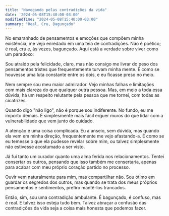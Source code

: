 ```yaml
---
title: "Navegando pelas contradições da vida"
date: '2024-05-08T15:40:00-03:00'
modifiedTime: "2024-05-08T15:40:00-03:00"
summary: "Real, Cru, Bagunçado"
---
```


No emaranhado de pensamentos e emoções que compõem minha existência, me vejo enredado em uma teia de contradições. Não é poético; é real, cru e, às vezes, bagunçado. Aqui está a verdade sobre viver como um paradoxo:

Sou atraído pela felicidade, claro, mas não consigo me livrar do peso dos pensamentos tristes que frequentemente turvam minha mente. É como se houvesse uma luta constante entre os dois, e eu ficasse preso no meio.

Nem sempre sou meu maior admirador. Vejo minhas falhas e limitações com mais clareza do que qualquer outra pessoa. Mas, em meio a toda essa dúvida, há um respeito relutante pela pessoa que me tornei, com todas as cicatrizes.

Quando digo "não ligo", não é porque sou indiferente. No fundo, eu me importo demais. É simplesmente mais fácil erguer muros do que lidar com a vulnerabilidade que vem junto do cuidado.

A atenção é uma coisa complicada. Eu a anseio, sem dúvida, mas quando ela vem em minha direção, frequentemente me vejo afastando-a. É como se eu temesse o que ela pudesse revelar sobre mim, ou talvez simplesmente não estivesse acostumado a ser visto.

Já fui tanto um curador quanto uma alma ferida nos relacionamentos. Tentei consertar os outros, pensando que isso também me consertaria, apenas para acabar com meu próprio coração partido no processo.

Ouvir vem naturalmente para mim, mas compartilhar não. Sou ótimo em guardar os segredos dos outros, mas quando se trata dos meus próprios pensamentos e sentimentos, prefiro mantê-los trancados.

Então, sim, sou uma contradição ambulante. É bagunçado, é confuso, mas é real. E talvez isso esteja tudo bem. Talvez abraçar a confusão das contradições da vida seja a coisa mais honesta que podemos fazer.
